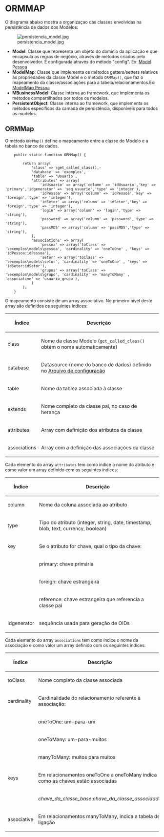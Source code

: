<text xml:space="preserve">
= ORMMAP =
O diagrama abaixo mostra a organizaçao das classes envolvidas na persistência de dados dos Modelos:

[[Image:persistencia_model.jpg]]

* '''Model''': Classe que representa um objeto do domínio da aplicação e que encapsula as regras de negócio, através de métodos criados pelo desenvolvedor. É configurada através do método "config". Ex: [[>guia/model/exmodel|Model Pessoa]]
* '''ModelMap''': Classe que implementa os métodos getters/setters relativos às propriedades da classe Model e o método <code>ORMMap()</code>, que faz o mapeamento da classe/associações para a tabela/relacionamentos.Ex: [[>guia/model/exmodelmap|ModelMap Pessoa]]
* '''MBusinessModel''': Classe interna ao framework, que implementa os métodos compartilhados por todos os modelos.
* '''PersistentObject''': Classe interna ao framework, que implementa os métodos específicos da camada de persistência, disponíveis para todos os modelos.

==ORMMap==

O método <code>ORMMap()</code> define o mapeamento entre a classe do Modelo e a tabela no banco de dados.

<pre lang="php">
    public static function ORMMap() {

        return array(
            'class' => \get_called_class(),-
            'database' => 'exemplos',
            'table' => 'Usuario',
            'attributes' => array(
                'idUsuario' => array('column' => 'idUsuario','key' => 'primary','idgenerator' => 'seq_usuario','type' => 'integer'),
                'idPessoa' => array('column' => 'idPessoa','key' => 'foreign','type' => 'integer'),
                'idSetor' => array('column' => 'idSetor','key' => 'foreign','type' => 'integer'),
                'login' => array('column' => 'login','type' => 'string'),
                'password' => array('column' => 'password','type' => 'string'),
                'passMD5' => array('column' => 'passMD5','type' => 'string'),
            ),
            'associations' => array(
                'pessoa' => array('toClass' => '\exemplos\models\pessoa', 'cardinality' => 'oneToOne' , 'keys' => 'idPessoa:idPessoa'), 
                'setor' => array('toClass' => '\exemplos\models\setor', 'cardinality' => 'oneToOne' , 'keys' => 'idSetor:idSetor'), 
                'grupos' => array('toClass' => '\exemplos\models\grupo', 'cardinality' => 'manyToMany' , 'associative' => 'usuario_grupo'), 
            )
        );
    }
</pre>

O mapeamento consiste de um array associativo. No primeiro nível deste array são definidos os seguintes índices:
{|
!Índice!!Descrição
|-
|class||Nome da classe Modelo (<code>get_called_class()</code> obtém o nome automaticamente)
|-
|database||Datasource (nome do banco de dados) definido no [[>guia/fundamentos/configuracao|Arquivo de configuração]]
|-
|table||Nome da tablea associada à classe
|-
|extends||Nome completo da classe pai, no caso de herança
|-
|attributes||Array com definição dos atributos da classe
|-
|associations||Array com a definição das associações da classe
|}
Cada elemento do array <code>attributes</code> tem como índice o nome do atributo e como valor um array definido com os seguintes índices:
{|
!Índice!!Descrição
|-
|column||Nome da coluna associada ao atributo
|-
|type||Tipo do atributo (integer, string, date, timestamp, blob, text, currency, boolean)
|-
|key||Se o atributo for chave, qual o tipo da chave: 
|-
| ||primary: chave primária
|-
| ||foreign: chave estrangeira
|-
| ||reference: chave estrangeira que referencia a classe pai
|-
|idgenerator||sequência usada para geração de OIDs
|}
Cada elemento do array <code>associations</code> tem como índice o nome da associação e como valor um array definido com os seguintes índices:
{|
!Índice!!Descrição
|-
|toClass||Nome completo da classe associada
|-
|cardinality||Cardinalidade do relacionamento referente à associação:
|-
| ||oneToOne: um-para-um
|-
| ||oneToMany: um-para-muitos
|-
| ||manyToMany: muitos para muitos
|-
|keys||Em relacionamentos oneToOne a oneToMany indica como as chaves estão associadas
|-
| ||''chave_da_classe_base'':''chave_da_classe_associdada''
|-
|associative||Em relacionamentos manyToMany, indica a tabela de ligação
|}
</text>